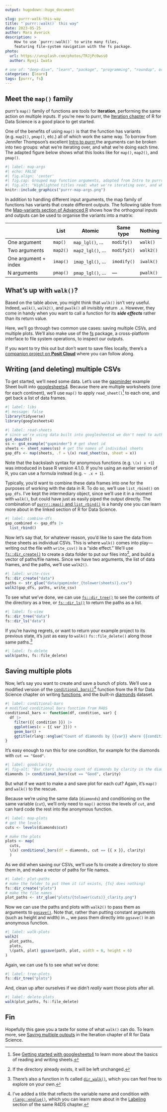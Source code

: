 ```yaml
---
output: hugodown::hugo_document

slug: purrr-walk-this-way
title: "`purrr::walk()` this way"
date: 2023-05-25
author: Mara Averick
description: >
    How to use `purrr::walk()` to write many files, 
    featuring file-system navigation with the fs package.
photo:
  url: https://unsplash.com/photos/TRJjPc0wss0
  author: Ryoji Iwata

# one of: "deep-dive", "learn", "package", "programming", "roundup", or "other"
categories: [learn] 
tags: [purrr, fs]
---
```


<!--
TODO:
* [x] Look over / edit the post's title in the yaml
* [x] Edit (or delete) the description; note this appears in the Twitter card
* [x] Pick category and tags (see existing with `hugodown::tidy_show_meta()`)
* [x] Find photo & update yaml metadata
* [x] Create `thumbnail-sq.jpg`; height and width should be equal
* [x] Create `thumbnail-wd.jpg`; width should be >5x height
* [x] `hugodown::use_tidy_thumbnails()`
* [ ] Add intro sentence, e.g. the standard tagline for the package
* [ ] `usethis::use_tidy_thanks()`
-->

## Meet the `map()` family

purrr's `map()` family of functions are tools for **iteration**, performing the same action on multiple inputs.
If you're new to purrr, the [Iteration chapter](https://r4ds.had.co.nz/iteration.html#iteration) of R for Data Science is a good place to get started.

One of the benefits of using `map()` is that the function has variants (e.g. `map2()`, `pmap()`, etc.) all of which work the same way.
To borrow from Jennifer Thompson's excellent [Intro to purrr](https://github.com/jenniferthompson/RLadiesIntroToPurrr),the arguments can be broken into two groups: what we're iterating over, and what we're doing each time.
The adapted figure below shows what this looks like for `map()`, `map2()`, and `pmap()`.

```r
#| label: map-args
#| echo: FALSE
#| fig.align: 'center'
#| fig.cap: Grouped map function arguments, adapted from Intro to purrr by Jennifer Thompson'
#| fig.alt: "Highlighted titles read: what we're iterating over, and what we're doing each time. For map(.x = , .f = ) .x is what we're iterating over and .f is what we're doing each time. For map2(.x = , .y = , .f = ) .x and .y are what we're iterating over and .f is what we're doing each time. For pmap(.l = list(), .f = ) .l is what we're iterating over and .f is what we're doing each time."
knitr::include_graphics("purrr-map-args.png")
```

In addition to handling different input arguments, the map family of functions has variants that create different outputs.
The following table from the [Map-variants section of Advanced R](https://adv-r.hadley.nz/functionals.html#map-variants) shows how the orthogonal inputs and outputs can be used to organise the variants into a matrix:

|                       | List     | Atomic            | Same type   | Nothing   |
|-----------------------|----------|-------------------|-------------|-----------|
| One argument          | `map()`  | `map_lgl()`, ...  | `modify()`  | `walk()`  |
| Two arguments         | `map2()` | `map2_lgl()`, ... | `modify2()` | `walk2()` |
| One argument + index  | `imap()` | `imap_lgl()`, ... | `imodify()` | `iwalk()` |
| N arguments           | `pmap()` | `pmap_lgl()`, ... | ---         | `pwalk()` |


## What's up with `walk()`?

Based on the table above, you might think that `walk()` isn't very useful.
Indeed, `walk()`, `walk2()`, and `pwalk()` all invisibly return `.x`.
However, they come in handy when you want to call a function for its ***side effects*** rather than its return value.

Here, we'll go through two common use cases: saving multiple CSVs, and multiple plots.
We'll also make use of the [fs](https://fs.r-lib.org/) package, a cross-platform interface to file system operations, to inspect our outputs.

If you want to try this out but don't want to save files locally, there's a [companion project on **Posit Cloud**](https://posit.cloud/content/5983147) where you can follow along.

## Writing (and deleting) multiple CSVs

To get started, we'll need some data.
Let's use the [gapminder](https://googlesheets4.tidyverse.org/reference/gs4_examples.html) example Sheet built into [googlesheets4](https://googlesheets4.tidyverse.org/).
Because there are multiple worksheets (one for each continent), we'll use `map()` to apply `read_sheet()`[^1] to each one, and get back a list of data frames.

```r
#| label: libs
#| message: false
library(tidyverse)
library(googlesheets4)
```

```r
#| label: read-sheets
# since we're using data built into googlesheets4 we don't need to auth
gs4_deauth()
ss <- gs4_example("gapminder") # get sheet id
sheets <- sheet_names(ss) # get the names of individual sheets
gap_dfs <- map(sheets, .f = \(x) read_sheet(ss, sheet = x))
```

Note that the backslash syntax for anonymous functions (e.g. `\(x) x +1`) was introduced in base R version 4.1.0. If you're using an earlier version of R, you can use a formula instead (e.g. `~ .x + 1`).

Typically, you'd want to combine these data frames into one for the purposes of working with the data in R.
To do so, we'll use `list_rbind()` on `gap_dfs`.
I've kept the intermediary object, since we'll use it in a moment with `walk()`, but could have just as easily piped the output directly.
The combination of [`purrr::map()` and `list_rbind()`](https://r4ds.hadley.nz/iteration.html?#purrrmap-and-list_rbind) is a handy one you can learn more about in the linked section of R for Data Science.

```r
#| label: combine-dfs
gap_combined <- gap_dfs |>
  list_rbind()
```

Now let's say that, for whatever reason, you'd like to save the data from these sheets as individual CSVs.
This is where `walk()` comes into play---writing out the file with `write_csv()` is a "side effect." We'll use [`fs::dir_create()`](https://fs.r-lib.org/reference/create.html) to create a data folder to put our files into[^2], and build a vector of paths/file names.
Since we have two arguments, the list of data frames, and the paths, we'll use `walk2()`.

```r
#| label: write-csvs
fs::dir_create("data")
paths <- str_glue("data/gapminder_{tolower(sheets)}.csv")
walk2(gap_dfs, paths, write_csv)
```

To see what we've done, we can use [`fs::dir_tree()`](https://fs.r-lib.org/reference/dir_tree.html) to see the contents of the directory as a tree, or [`fs::dir_ls()`](https://fs.r-lib.org/reference/dir_ls.html) to return the paths as a list.

```r
#| label: fs-view
fs::dir_tree("data")
fs::dir_ls("data")
```

If you're having regrets, or want to return your example project to its previous state, it's just as easy to `walk()` `fs::file_delete()` along those same paths.[^3]

```r
#| label: fs-delete
walk(paths, fs::file_delete)
```

## Saving multiple plots

Now, let's say you want to create and save a bunch of plots.
We'll use a modified version of the [`conditional_bars()`](https://r4ds.hadley.nz/functions.html#combining-with-other-tidyverse)[^4] function from the R for Data Science chapter on writing [functions](https://r4ds.hadley.nz/functions.html), and the built-in [diamonds](https://ggplot2.tidyverse.org/reference/diamonds.html) dataset.

```r
#| label: conditional-bars
# modified conditional bars function from R4DS
conditional_bars <- function(df, condition, var) {
  df |>
    filter({{ condition }}) |>
    ggplot(aes(x = {{ var }})) +
    geom_bar() +
    ggtitle(rlang::englue("Count of diamonds by {{var}} where {{condition}}"))
}
```

It's easy enough to run this for one condition, for example for the diamonds with `cut == "Good"`.

```r
#| label: goodclarity
#| fig-alt: "Bar chart showing count of diamonds by clarity in the diamonds dataset where the cut == Good."
diamonds |> conditional_bars(cut == "Good", clarity)
```

But what if we want to make a and save plot for each cut?
Again, it's `map()` and `walk()` to the rescue.

Because we're using the same data (`diamonds`) and conditioning on the same variable (`cut`), we'll only need to `map()` across the levels of `cut`, and can hard code the rest into the anonymous function.

```r
#| label: map-plots
# get the levels
cuts <- levels(diamonds$cut)

# make the plots
plots <- map(
  cuts, 
  \(x) conditional_bars(df = diamonds, cut == {{ x }}, clarity)
  )
```

As we did when saving our CSVs, we'll use fs to create a directory to store them in, and make a vector of paths for file names.

```r
#| label: plot-paths
# make the folder to put them it (if exists, {fs} does nothing)
fs::dir_create("plots")
# make the file names
plot_paths <- str_glue("plots/{tolower(cuts)}_clarity.png")
```

Now we can use the paths and plots with `walk2()` to pass them as arguments to [`ggsave()`](https://ggplot2.tidyverse.org/reference/ggsave.html).
Note that, rather than putting constant arguments (such as height and width) in `…`, we pass them directly into `ggsave()` in an anonymous function.

```r
#| label: walk-plots
walk2(
  plot_paths,
  plots,
  \(path, plot) ggsave(path, plot, width = 6, height = 6)
)
```

Again, we can use fs to see what we've done:

```r
#| label: tree-plots
fs::dir_tree("plots")
```

And, clean up after ourselves if we didn't *really* want those plots after all.

```r
#| label: delete-plots
walk(plot_paths, fs::file_delete)
```

## Fin

Hopefully this gave you a taste for some of what `walk()` can do.
To learn more, see [Saving multiple outputs](https://r4ds.hadley.nz/iteration.html#saving-multiple-outputs) in the Iteration chapter of R for Data Science.

[^1]: See [Getting started with googlesheets4](https://googlesheets4.tidyverse.org/articles/googlesheets4.html) to learn more about the basics of reading and writing sheets.

[^2]: If the directory already exists, it will be left unchanged.

[^3]: There's also a function in fs called [`dir_walk()`](https://fs.r-lib.org/reference/dir_ls.html), which you can feel free to explore on your own.

[^4]: I've added a title that reflects the variable name and condition with [`rlang::englue()`](https://rlang.r-lib.org/reference/englue.html), which you can learn more about in the [Labeling](https://r4ds.hadley.nz/functions.html#labeling) section of the same R4DS chapter.
